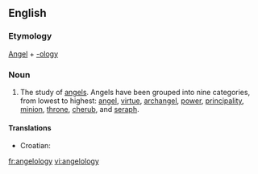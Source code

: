 ==English==

===Etymology===
[[Angel]] + [[-ology]]

===Noun===
{{en-noun|-}}
#The study of [[angel]]s.  Angels have been grouped into nine categories, from lowest to highest: [[angel]], [[virtue]], [[archangel]], [[power]], [[principality]], [[minion]], [[throne]], [[cherub]], and [[seraph]].

====Translations====
{{trans-top|study of angels}}
*Croatian: {{t-|hr|angelologija|f}}
{{trans-mid}}
{{trans-bottom}}

[[fr:angelology]]
[[vi:angelology]]